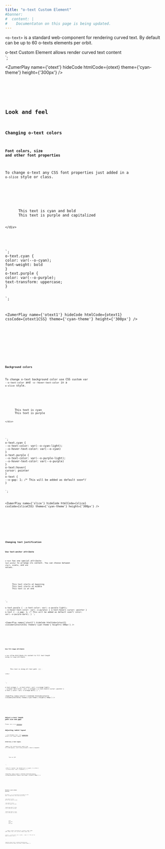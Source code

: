 ```yaml
---
title: "o-text Custom Element"
#banner: 
#  content: |
#    Documentaton on this page is being updated.
---
```




`<o-text>` is a standard web-component for rendering curved text. By default can be up to 60 o-texts elements per orbit. 

<div class="bigbang">
  <div class="gravity-spot">
    <div class="orbit-4">
      <o-text text-anchor="middle">o-text Custom Element allows</o-text>
      <o-text text-anchor="middle">render curved text content</o-text>
    </div>
  </div>
</div>
`;

<ZumerPlay name={'otext'} hideCode htmlCode={otext}  theme={'cyan-theme'} height={'300px'} />

<Tabs>
  <TabItem label="HTML" icon="seti:html">
    <Code code={otext} lang="html" />
  </TabItem>
  
</Tabs>

## Look and feel


### Changing o-text colors

#### Font colors, size and other font properties
To change o-text any CSS font properties just added in a `o-slice` style or class.

<div class="bigbang">
  <div class="gravity-spot">
    <div class="orbit-5">
      <o-text class="cyan">This text is cyan and bold</o-text>
      <o-text class="purple">This text is purple and capitalized</o-text>
      
    </div>
  </div>
</div>
`;
o-text.cyan {
color: var(--o-cyan);
font-weight: bold
}
o-text.purple {
color: var(--o-purple);
text-transform: uppercase;
}


`;

<ZumerPlay name={'otext1'} hideCode htmlCode={otext1} cssCode={otext1CSS} theme={'cyan-theme'} height={'300px'} />

<Tabs>
  <TabItem label="HTML" icon="seti:html">
    <Code code={otext1} lang="html" />
  </TabItem>
  <TabItem label="CSS" icon="seti:css">
    <Code wrap code={otext1CSS} lang="css" />
  </TabItem>
</Tabs>

#### Background colors
To change o-text background color use CSS custom var `--o-text-color` and `-o--hover-text-color` in a `o-slice` style.

<div class="bigbang">
  <div class="gravity-spot">
    <div class="orbit-5">
      <o-text class="cyan">This text is cyan</o-text>
      <o-text class="purple">This text is purple</o-text>
      
    </div>
  </div>
</div>
`;
o-text.cyan {
--o-text-color: var(--o-cyan-light);
--o-hover-text-color: var(--o-cyan)
}
o-text.purple {
--o-text-color: var(--o-purple-light);
--o-hover-text-color: var(--o-purple)
}
o-text:hover{
cursor: pointer
}
o-text {
--o-gap: 1; /* This will be added as default soon*/
}

`;

<ZumerPlay name={'slice'} hideCode htmlCode={slice} cssCode={sliceCSS} theme={'cyan-theme'} height={'300px'} />

<Tabs>
  <TabItem label="HTML" icon="seti:html">
    <Code code={slice} lang="html" />
  </TabItem>
  <TabItem label="CSS" icon="seti:css">
    <Code wrap code={sliceCSS} lang="css" />
  </TabItem>
</Tabs>

### Changing text justification

#### Use text-anchor attribute

`o-text` has one special attribute: `text-anchor` to arrange its content. You can choose between `start`, `middle`, and `end` values. 


<div class="bigbang">
  <div class="gravity-spot">
    <div class="orbit-5">
      <o-text text-anchor="start" class="purple">This text starts at begining</o-text>
      <o-text text-anchor="middle" class="purple">This text starts at middle</o-text>
      <o-text text-anchor="end" class="purple">This text is at end</o-text>
    </div>
  </div>
</div>
`;

o-text.purple {
--o-text-color: var(--o-purple-light);
--o-hover-text-color: var(--o-purple)
}
o-text:hover{
cursor: pointer
}
o-text {
--o-gap: 1; /* This will be added as default soon*/
color: var(--o-purple-dark);
}
`;

<ZumerPlay name={'otext2'} hideCode htmlCode={otext2} cssCode={otext2CSS} theme={'cyan-theme'} height={'300px'} />

<Tabs>
  <TabItem label="HTML" icon="seti:html">
    <Code code={otext2} lang="html" />
  </TabItem>
  <TabItem label="CSS" icon="seti:css">
    <Code wrap code={otext2CSS} lang="css" />
  </TabItem>
</Tabs>

#### Use fit-range attribute

`o-text` allow distribute its content to fill text-length using `fit-range` attribute.


<div class="bigbang">
  <div class="gravity-spot">
    <div class="orbit-5">
      <o-text fit-range class="orange">This text is along all text path- ||| -</o-text>
      
    </div>
  </div>
</div>
`;

o-text.orange {
--o-text-color: var(--o-orange-light);
--o-hover-text-color: var(--o-orange)
}
o-text:hover{
cursor: pointer
}
o-text {
color: var(--o-orange-dark);
}
`;

<ZumerPlay name={'otext3'} hideCode htmlCode={otext3} cssCode={otext3CSS} theme={'cyan-theme'} height={'300px'} />

<Tabs>
  <TabItem label="HTML" icon="seti:html">
    <Code code={otext3} lang="html" />
  </TabItem>
  <TabItem label="CSS" icon="seti:css">
    <Code wrap code={otext3CSS} lang="css" />
  </TabItem>
</Tabs>

## Adjust o-text length path size and gaps

Please, see `o-slice` [reference](/orbit-docs/elements/slice/#adjust-o-slice-size).



## Adjusting radial layout

:::note
Remember that `.orbit` [properties](/orbit-docs/elements/orbit/#distribution-of-orbit-children-elements) affect `o-text` radial layout. 
:::

### Arbitrary o-text angle.

**`.angle-*`:** Set starting point angle from 0 to 360 degrees, overrriding automatic radial arragement.

<div class="bigbang">
  <div class="gravity-spot">
    <div class="orbit-5 ">
      <o-text class=" angle-115" >Text at 115º</o-text>
    </div>
  </div>
</div>
`;

.orbit-5 {
border: 1px dashed var(--o-cyan);
}
o-slice {
--o-slice-color: var(--o-purple);
}
`;

<ZumerPlay name={'angle'} hideCode htmlCode={angle} cssCode={angleCSS} theme={'cyan-theme'} height={'300px'} />

<Tabs>
  <TabItem label="HTML" icon="seti:html">
    <Code code={angle} lang="html" />
  </TabItem>
  <TabItem label="CSS" icon="seti:css">
    <Code code={angleCSS} lang="css" />
  </TabItem>
</Tabs>

### Relative o-text orbital position

By default, `o-text` is positioned in the middle of orbit path. To change that, there some CSS utilities:

**`.inner-orbit`:** To place an`o-text` just below its orbit.

**`.outer-orbit`:** To place `o-text` just above its orbit.

**`.quarter-inner-orbit`:** To place `o-text` a 25% into its orbit.

**`.quarter-outer-orbit`:** To place `o-text` a 25% outer its orbit.


  <div class="bigbang">
    <div class="gravity-spot">
      <div class="orbit-3">
        <o-text class="outer-orbit ">outer</o-text>
        <o-text class="quarter-outer-orbit">25% outer</o-text>
        <o-text class="quarter-inner-orbit">inner</o-text>
        <o-text class="inner-orbit">25% inner</o-text>
      </div>
     
  </div>

`;
.wrapper {
border: 1px dotted var(--o-purple);
height: 250px;
width: 250px;
float: left;
overflow: hidden;
margin: 5px;
}

o-slice {
--o-slice-color: var(--o-pink);
--o-gap: 1; /* This will be added as default soon*/
}



`;

<ZumerPlay name={'inner'} hideCode htmlCode={inner} cssCode={innerCSS} theme={'cyan-theme'} height={'300px'} />

<Tabs>
  <TabItem label="HTML" icon="seti:html">
    <Code code={inner} lang="html" />
  </TabItem>
  <TabItem label="CSS" icon="seti:css">
    <Code code={innerCSS} lang="css" />
  </TabItem>
</Tabs>

